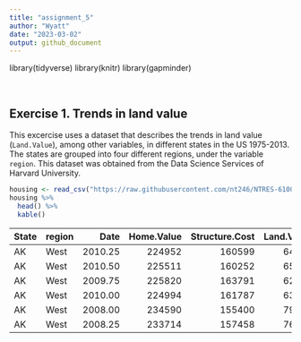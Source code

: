 ```yaml
---
title: "assignment_5"
author: "Wyatt"
date: "2023-03-02"
output: github_document
---
```


library(tidyverse)
library(knitr)
library(gapminder)

<br>

## Exercise 1. Trends in land value

This excercise uses a dataset that describes the trends in land value
(`Land.Value`), among other variables, in different states in the US
1975-2013. The states are grouped into four different regions, under the
variable `region`. This dataset was obtained from the Data Science
Services of Harvard University.

``` r
housing <- read_csv("https://raw.githubusercontent.com/nt246/NTRES-6100-data-science/master/datasets/landdata_states.csv")
housing %>%
  head() %>% 
  kable() 
```

| State | region |    Date | Home.Value | Structure.Cost | Land.Value | Land.Share..Pct. | Home.Price.Index | Land.Price.Index | Year | Qrtr |
|:------|:-------|--------:|-----------:|---------------:|-----------:|-----------------:|-----------------:|-----------------:|-----:|-----:|
| AK    | West   | 2010.25 |     224952 |         160599 |      64352 |             28.6 |            1.481 |            1.552 | 2010 |    1 |
| AK    | West   | 2010.50 |     225511 |         160252 |      65259 |             28.9 |            1.484 |            1.576 | 2010 |    2 |
| AK    | West   | 2009.75 |     225820 |         163791 |      62029 |             27.5 |            1.486 |            1.494 | 2009 |    3 |
| AK    | West   | 2010.00 |     224994 |         161787 |      63207 |             28.1 |            1.481 |            1.524 | 2009 |    4 |
| AK    | West   | 2008.00 |     234590 |         155400 |      79190 |             33.8 |            1.544 |            1.885 | 2007 |    4 |
| AK    | West   | 2008.25 |     233714 |         157458 |      76256 |             32.6 |            1.538 |            1.817 | 2008 |    1 |

<br>

